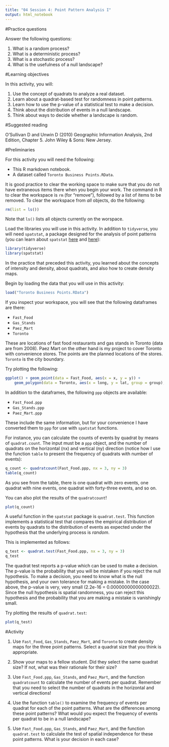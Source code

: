 ```yaml
---
title: "04 Session 4: Point Pattern Analysis I"
output: html_notebook
---
```


#Practice questions

Answer the following questions:

1. What is a random process?
2. What is a deterministic process?
3. What is a stochastic process?
4. What is the usefulness of a null landscape?

#Learning objectives

In this activity, you will:

1. Use the concept of quadrats to analyze a real dataset.
2. Learn about a quadrat-based test for randomness in point patterns.
3. Learn how to use the p-value of a statistical test to make a decision.
4. Think about the distribution of events in a null landscape.
5. Think about ways to decide whether a landscape is random.

#Suggested reading

O'Sullivan D and Unwin D (2010) Geographic Information Analysis, 2nd Edition, Chapter 5. John Wiley & Sons: New Jersey.

#Preliminaries

For this activity you will need the following:

* This R markdown notebook.
* A dataset called `Toronto Business Points.RData`.

It is good practice to clear the working space to make sure that you do not have extraneous items there when you begin your work. The command in R to clear the workspace is `rm` (for "remove"), followed by a list of items to be removed. To clear the workspace from _all_ objects, do the following:
```r
rm(list = ls())
```

Note that `ls()` lists all objects currently on the worspace.

Load the libraries you will use in this activity. In addition to `tidyverse`, you will need `spatstat`, a package designed for the analysis of point patterns (you can learn about `spatstat` [here](https://cran.r-project.org/web/packages/spatstat/vignettes/getstart.pdf) and [here](http://spatstat.org/resources/spatstatJSSpaper.pdf)):
```r
library(tidyverse)
library(spatstat)
```

In the practice that preceded this activity, you learned about the concepts of intensity and density, about quadrats, and also how to create density maps. 

Begin by loading the data that you will use in this activity:
```r
load("Toronto Business Points.RData")
```

If you inspect your workspace, you will see that the following dataframes are there:

* `Fast_Food`
* `Gas_Stands`
* `Paez_Mart`
* `Toronto`

These are locations of fast food restaurants and gas stands in Toronto (data are from 2008). Paez Mart on the other hand is my project to cover Toronto with convenience stores. The points are the planned locations of the stores. `Toronto` is the city boundary.

Try plotting the following:
```r
ggplot() + geom_point(data = Fast_Food, aes(x = x, y = y)) +
    geom_polygon(data = Toronto, aes(x = long, y = lat, group = group), color = "black", fill = NA, alpha = 1, size = .3)
```

In addition to the dataframes, the following `ppp` objects are available:

* `Fast_Food.ppp`
* `Gas_Stands.ppp`
* `Paez_Mart.ppp`

These include the same information, but for your convenience I have converted them to `ppp` for use with `spatstat` functions.

For instance, you can calculate the counts of events by quadrat by means of `quadrat.count`. The input must be a `ppp` object, and the number of quadrats on the horizontal (nx) and vertical (ny) direction (notice how I use the function `table` to present the frequency of quadrats with number of events):
```r
q_count <- quadratcount(Fast_Food.ppp, nx = 3, ny = 3)
table(q_count)
```

As you see from the table, there is one quadrat with zero events, one quadrat with nine events, one quadrat with forty-three events, and so on.

You can also plot the results of the `quadratcount`!
```r
plot(q_count)
```


A useful function in the `spatstat` package is `quadrat.test`. This function implements a statistical test that compares the empirical distribution of events by quadrats to the distribution of events as expected under the hypothesis that the underlying process is _random_.

This is implemented as follows:
```r
q_test <- quadrat.test(Fast_Food.ppp, nx = 3, ny = 3)
q_test
```

The quadrat test reports a p-value which can be used to make a decision. The p-value is the probability that you will be mistaken if you reject the null hypothesis. To make a decision, you need to know what is the null hypothesis, and your own tolerance for making a mistake. In the case above, the p-value is very, very small (2.2e-16 = 0.00000000000000022). Since the null hypothesis is spatial randomness, you can reject this hypothesis and the probability that you are making a mistake is vanishingly small.

Try plotting the results of `quadrat.test`:
```r
plot(q_test)
```

#Activity

1. Use `Fast_Food`, `Gas_Stands`, `Paez_Mart`, and `Toronto` to create density maps for the three point patterns. Select a quadrat size that you think is appropriate. 

2. Show your maps to a fellow student. Did they select the same quadrat size? If not, what was their rationale for their size?

3. Use `Fast_Food.ppp`, `Gas_Stands`, and `Paez_Mart`, and the function `quadratcount` to calculate the number of events per quadrat. Remember that you need to select the number of quadrats in the horizontal and vertical directions!

4. Use the function `table()` to examine the frequency of events per quadrat for each of the point patterns. What are the differences among these point patterns? What would you expect the frequency of events per quadrat to be in a null landscape?

5. Use `Fast_Food.ppp`, `Gas_Stands`, and `Paez_Mart`, and the function `quadrat.test` to calculate the test of spatial independence for these point patterns. What is your decision in each case?